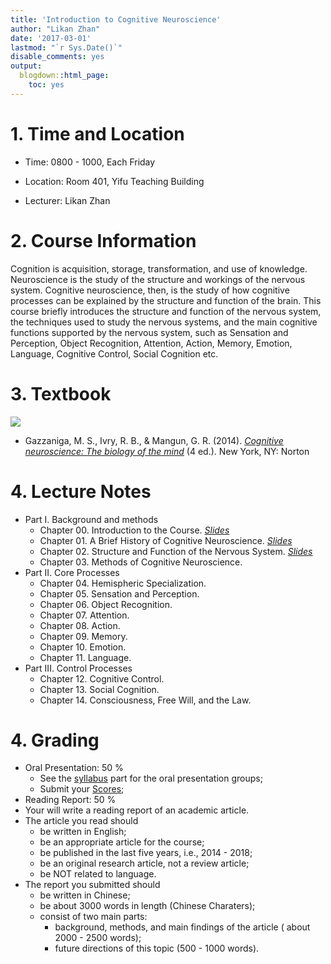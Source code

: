 ```yaml
---
title: 'Introduction to Cognitive Neuroscience'
author: "Likan Zhan"
date: '2017-03-01'
lastmod: "`r Sys.Date()`"
disable_comments: yes
output:
  blogdown::html_page:
    toc: yes
---
```

# 1. Time and Location

- Time: 0800 - 1000, Each Friday

- Location: Room 401, Yifu Teaching Building

- Lecturer: Likan Zhan

# 2. Course Information

 Cognition is acquisition, storage, transformation, and use of knowledge. Neuroscience is the study of the structure and workings of the nervous system. Cognitive neuroscience, then, is the study of how cognitive processes can be explained by the structure and function of the brain. This course briefly introduces the structure and function of the nervous system, the techniques used to study the nervous systems, and the main cognitive functions supported by the nervous system, such as Sensation and Perception, Object Recognition, Attention, Action, Memory, Emotion, Language, Cognitive Control, Social Cognition etc.

# 3. Textbook

![](https://images-na.ssl-images-amazon.com/images/I/51%2B3AgFocKL._SX367_BO1,204,203,200_.jpg)

- Gazzaniga, M. S., Ivry, R. B., & Mangun, G. R. (2014). *[Cognitive neuroscience: The biology of the mind](https://www.amazon.com/Cognitive-Neuroscience-Biology-Mind-4th/dp/0393913481/ref=sr_1_1?s=books&ie=UTF8&qid=1489241498&sr=1-1&keywords=Cognitive+neuroscience%3A+The+biology+of+the+mind)* (4 ed.). New York, NY: Norton


# 4. Lecture Notes

- Part I. Background and methods
  - Chapter 00. Introduction to the Course. <i class="fa fa-file-pdf-o">  [Slides](https://appendix.likan.info/CognNeuroSci/CH.00.pdf)</i>
  - Chapter 01. A Brief History of Cognitive Neuroscience. <i class="fa fa-file-pdf-o">  [Slides](https://appendix.likan.info/CognNeuroSci/CH.01.pdf)</i>
  - Chapter 02. Structure and Function of the Nervous System.  <i class="fa fa-file-pdf-o">  [Slides](https://appendix.likan.info/CognNeuroSci/CH.02.pdf)</i>
  - Chapter 03. Methods of Cognitive Neuroscience.
- Part II. Core Processes
  - Chapter 04. Hemispheric Specialization.
  - Chapter 05. Sensation and Perception.
  - Chapter 06. Object Recognition.
  - Chapter 07. Attention.
  - Chapter 08. Action. <a id="presenters"></a>
  - Chapter 09. Memory.
  - Chapter 10. Emotion.
  - Chapter 11. Language.
- Part III. Control Processes
  - Chapter 12. Cognitive Control.
  - Chapter 13. Social Cognition.
  - Chapter 14. Consciousness, Free Will, and the Law.
  
# 4. Grading

- Oral Presentation: 50 %
  - See the [syllabus](#presenters) part for the oral presentation groups;
  - Submit your [Scores](https://likan.typeform.com/to/utLhPS);
- Reading Report: 50 %
 - Your will write a reading report of an academic article.
 - The article you read should
     - be written in English;
     - be an appropriate article for the course;
     - be published in the last five years, i.e., 2014 - 2018;
     - be an original research article, not a review article;
     - be NOT related to language.
 - The report you submitted should
     - be written in Chinese;
     - be about 3000 words in length (Chinese Charaters);
     - consist of two main parts:
         - background, methods, and main findings of the article ( about 2000 - 2500 words);
         - future directions of this topic (500 - 1000 words).

